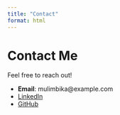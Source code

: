 ```yaml
---
title: "Contact"
format: html
---
```


# Contact Me

Feel free to reach out!

- **Email**: mulimbika@example.com  
-  [LinkedIn](https://linkedin.com/in/mulimbika)  
-  [GitHub](https://github.com/mulimbika)
